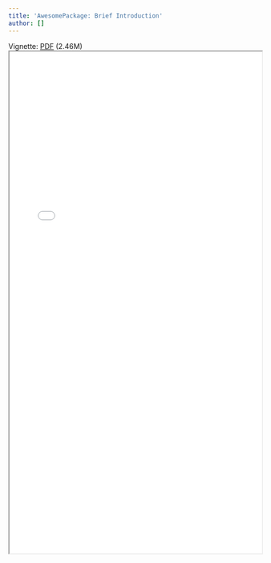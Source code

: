 ```yaml
---
title: 'AwesomePackage: Brief Introduction'
author: []
---
```

<!--- <iframe src="01_quick_start.pdf"/> -->
Vignette: [PDF](01_quick_start.pdf){target="_blank"} (2.46M)
<iframe src="01_quick_start.pdf" width="100%" height="1000"/>
